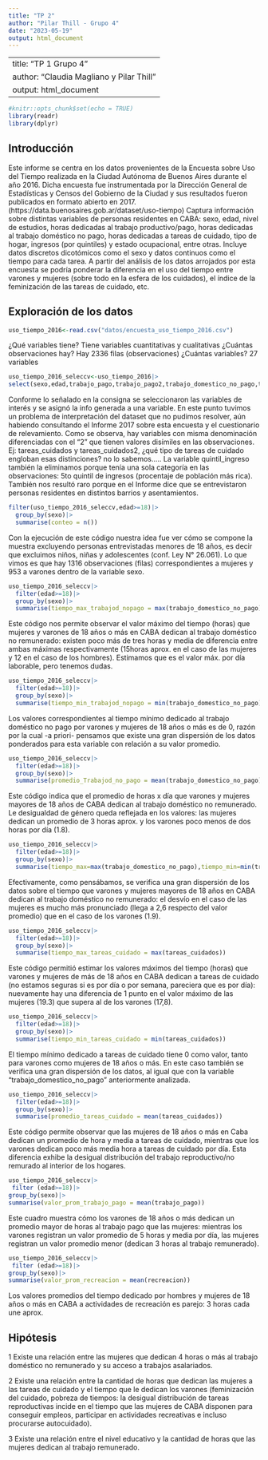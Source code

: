 ```yaml
---
title: "TP 2"
author: "Pilar Thill - Grupo 4"
date: "2023-05-19"
output: html_document
---
```

---
title: "TP 1 Grupo 4"
author: "Claudia Magliano y Pilar Thill"
output: html_document
---

```r
#knitr::opts_chunk$set(echo = TRUE)
library(readr)
library(dplyr)
```

## Introducción

Este informe se centra en los datos provenientes de la Encuesta sobre Uso del Tiempo realizada en la Ciudad Autónoma de Buenos Aires durante el año 2016. Dicha encuesta fue instrumentada por la Dirección General de Estadísticas y Censos del Gobierno de la Ciudad y sus resultados fueron publicados en formato abierto en 2017. (https://data.buenosaires.gob.ar/dataset/uso-tiempo)
Captura información sobre distintas variables de personas residentes en CABA: sexo, edad, nivel de estudios, horas dedicadas al trabajo productivo/pago, horas dedicadas al trabajo doméstico no pago, horas dedicadas a tareas de cuidado, tipo de hogar, ingresos (por quintiles) y estado ocupacional, entre otras. Incluye datos discretos dicotómicos como el sexo y datos continuos como el tiempo para cada tarea.
A partir del análisis de los datos arrojados por esta encuesta se podría ponderar la diferencia en el uso del tiempo entre varones y mujeres (sobre todo en la esfera de los cuidados), el índice de la feminización de las tareas de cuidado, etc.

## Exploración de los datos
```r
uso_tiempo_2016<-read.csv("datos/encuesta_uso_tiempo_2016.csv")

```

¿Qué variables tiene? Tiene variables cuantitativas y cualitativas
¿Cuántas observaciones hay? Hay 2336 filas (observaciones)
¿Cuántas variables? 27 variables

```r
uso_tiempo_2016_seleccv<-uso_tiempo_2016|>
select(sexo,edad,trabajo_pago,trabajo_pago2,trabajo_domestico_no_pago,trabajo_domestico_no_pago2,tareas_cuidados, tareas_cuidados2,nivel_educativo,estado_ocupacional,recreacion,recreacion2)

```

Conforme lo señalado en la consigna se seleccionaron las variables de interés y se asignó la info generada a una variable. En este punto tuvimos un problema de interpretación del dataset que no pudimos resolver, aún habiendo consultando el Informe 2017 sobre esta encuesta y el cuestionario de relevamiento. Como se observa, hay variables con misma denominación diferenciadas con el "2" que tienen valores disímiles en las observaciones. Ej: tareas_cuidados y tareas_cuidados2, ¿qué tipo de tareas de cuidado engloban esas distinciones? no lo sabemos..... La variable quintil_ingreso también la eliminamos porque tenía una sola categoría en las observaciones: 5to quintil de ingresos (procentaje de población más rica). También nos resultó raro porque en el Informe dice que se entrevistaron personas residentes en distintos barrios y asentamientos.

```r
filter(uso_tiempo_2016_seleccv,edad>=18)|>
  group_by(sexo)|>
  summarise(conteo = n())
```

Con la ejecución de este código nuestra idea fue ver cómo se compone la muestra excluyendo personas entrevistadas menores de 18 años, es decir que excluimos niños, niñas y adolescentes (conf. Ley N° 26.061). Lo que vimos es que hay 1316 observaciones (filas) correspondientes a mujeres y 953 a varones dentro de la variable sexo.

```r
uso_tiempo_2016_seleccv|>
  filter(edad>=18)|>
  group_by(sexo)|>
  summarise(tiempo_max_trabajod_nopago = max(trabajo_domestico_no_pago))  

```
Este código nos permite observar el valor máximo del tiempo (horas) que mujeres y varones de 18 años o más en CABA dedican al trabajo doméstico no remunerado: existen poco más de tres horas y media de diferencia entre ambas máximas respectivamente (15horas aprox. en el caso de las mujeres y 12 en el caso de los hombres). Estimamos que es el valor máx. por día laborable, pero tenemos dudas.


```r
uso_tiempo_2016_seleccv|>
  filter(edad>=18)|>
  group_by(sexo)|>
  summarise(tiempo_min_trabajod_nopago = min(trabajo_domestico_no_pago)) 

```

Los valores correspondientes al tiempo mínimo dedicado al trabajo doméstico no pago por varones y mujeres de 18 años o más es de 0, razón por la cual -a priori- pensamos que existe una gran dispersión de los datos ponderados para esta variable con relación a su valor promedio.


```r
uso_tiempo_2016_seleccv|>
  filter(edad>=18)|>
  group_by(sexo)|>
  summarise(promedio_Trabajod_no_pago = mean(trabajo_domestico_no_pago)) 


```

Este código indica que el promedio de horas x día que varones y mujeres mayores de 18 años de CABA dedican al trabajo doméstico no remunerado. Le desigualdad de género queda reflejada en los valores: las mujeres dedican un promedio de 3 horas aprox. y los varones poco menos de dos horas por día (1.8).

```r
uso_tiempo_2016_seleccv|>
  filter(edad>=18)|>
  group_by(sexo)|>
  summarise(tiempo_max=max(trabajo_domestico_no_pago),tiempo_min=min(trabajo_domestico_no_pago),desvio = sd(trabajo_domestico_no_pago), na.rm = TRUE) 

```

Efectivamente, como pensábamos, se verifica una gran dispersión de los datos sobre el tiempo que varones y mujeres mayores de 18 años en CABA dedican al trabajo doméstico no remunerado: el desvío en el caso de las mujeres es mucho más pronunciado (llega a 2,6 respecto del valor promedio) que en el caso de los varones (1.9).


```r
uso_tiempo_2016_seleccv|>
  filter(edad>=18)|>
  group_by(sexo)|>
  summarise(tiempo_max_tareas_cuidado = max(tareas_cuidados)) 

```

Este código permitió estimar los valores máximos del tiempo (horas) que varones y mujeres de más de 18 años en CABA dedican a tareas de cuidado (no estamos seguras si es por día o por semana, pareciera que es por día): nuevamente hay una diferencia de 1 punto en el valor máximo de las mujeres (19.3) que supera al de los varones (17,8).


```r
uso_tiempo_2016_seleccv|>
  filter(edad>=18)|>
  group_by(sexo)|>
  summarise(tiempo_min_tareas_cuidado = min(tareas_cuidados)) 
```

El tiempo mínimo dedicado a tareas de cuidado tiene 0 como valor, tanto para varones como mujeres de 18 años o más. En este caso también se verifica una gran dispersión de los datos, al igual que con la variable "trabajo_domestico_no_pago" anteriormente analizada.

```r
uso_tiempo_2016_seleccv|>
  filter(edad>=18)|>
  group_by(sexo)|>
  summarise(promedio_tareas_cuidado = mean(tareas_cuidados)) 
```

Este código permite observar que las mujeres de 18 años o más en Caba dedican un promedio de hora y media a tareas de cuidado, mientras que los varones dedican poco más media hora a tareas de cuidado por día. Esta diferencia exhibe la desigual distribución del trabajo reproductivo/no remurado al interior de los hogares. 



```r
uso_tiempo_2016_seleccv|>
 filter (edad>=18)|>
group_by(sexo)|>
summarise(valor_prom_trabajo_pago = mean(trabajo_pago))
```

Este cuadro muestra cómo los varones de 18 años o más dedican un promedio mayor de horas al trabajo pago que las mujeres: mientras los varones registran un valor promedio de 5 horas y media por día, las mujeres registran un valor promedio menor (dedican 3 horas al trabajo remunerado).

```r
uso_tiempo_2016_seleccv|>
 filter (edad>=18)|>
group_by(sexo)|>
summarise(valor_prom_recreacion = mean(recreacion))
```
Los valores promedios del tiempo dedicado por hombres y mujeres de 18 años o más en CABA a actividades de recreación es parejo: 3 horas cada une aprox.


## Hipótesis
1 Existe una relación entre las mujeres que dedican 4 horas o más al trabajo doméstico no remunerado y su acceso a trabajos asalariados.
 
2 Existe una relación entre la cantidad de horas que dedican las mujeres a las tareas de cuidado y el tiempo que le dedican los varones (feminización del cuidado, pobreza de tiempos: la desigual distribución de tareas reproductivas incide en el tiempo que las mujeres de CABA disponen para conseguir empleos, participar en actividades recreativas e incluso procurarse autocuidado).

3 Existe una relación entre el nivel educativo y la cantidad de horas que las mujeres dedican al trabajo remunerado.
